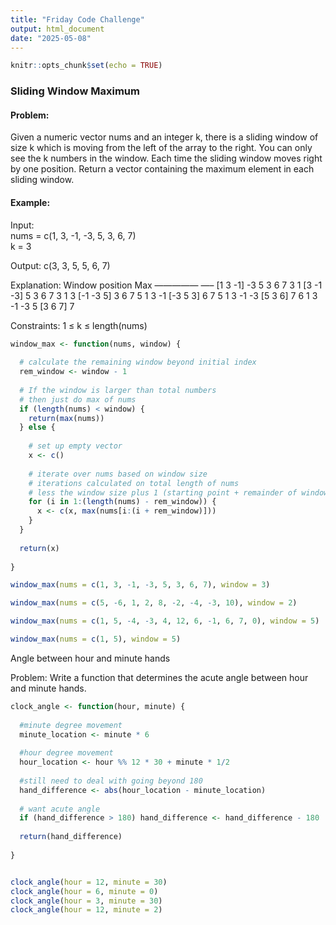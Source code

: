 ```yaml
---
title: "Friday Code Challenge"
output: html_document
date: "2025-05-08"
---
```


```r
knitr::opts_chunk$set(echo = TRUE)
```

### Sliding Window Maximum

#### Problem:  

Given a numeric vector nums and an integer k, there is a sliding window of size k which is moving from the left of the array to the right. You can only see the k numbers in the window. Each time the sliding window moves right by one position.
Return a vector containing the maximum element in each sliding window.

#### Example:

Input:  
nums = c(1, 3, -1, -3, 5, 3, 6, 7)  
k = 3  

Output: 
c(3, 3, 5, 5, 6, 7)   

Explanation: 
Window position              Max
---------------                   -----
[1  3  -1] -3  5  3  6  7       3
 1 [3  -1  -3] 5  3  6  7       3
 1  3 [-1  -3  5] 3  6  7       5
 1  3  -1 [-3  5  3] 6  7       5
 1  3  -1  -3 [5  3  6] 7       6
 1  3  -1  -3  5 [3  6  7]      7
 
Constraints:
1 ≤ k ≤ length(nums)

``` r

window_max <- function(nums, window) {
  
  # calculate the remaining window beyond initial index
  rem_window <- window - 1
  
  # If the window is larger than total numbers
  # then just do max of nums
  if (length(nums) < window) {
    return(max(nums))
  } else {
    
    # set up empty vector
    x <- c()
    
    # iterate over nums based on window size
    # iterations calculated on total length of nums
    # less the window size plus 1 (starting point + remainder of window size)
    for (i in 1:(length(nums) - rem_window)) {
      x <- c(x, max(nums[i:(i + rem_window)]))
    }
  }
  
  return(x)
  
}

window_max(nums = c(1, 3, -1, -3, 5, 3, 6, 7), window = 3)

window_max(nums = c(5, -6, 1, 2, 8, -2, -4, -3, 10), window = 2)

window_max(nums = c(1, 5, -4, -3, 4, 12, 6, -1, 6, 7, 0), window = 5)

window_max(nums = c(1, 5), window = 5)


```



Angle between hour and minute hands
 
Problem:
  Write a function that determines the acute angle
  between hour and minute hands.
 

``` r

clock_angle <- function(hour, minute) {
  
  #minute degree movement
  minute_location <- minute * 6
  
  #hour degree movement
  hour_location <- hour %% 12 * 30 + minute * 1/2
  
  #still need to deal with going beyond 180
  hand_difference <- abs(hour_location - minute_location)
  
  # want acute angle 
  if (hand_difference > 180) hand_difference <- hand_difference - 180
  
  return(hand_difference)
  
}


clock_angle(hour = 12, minute = 30)
clock_angle(hour = 6, minute = 0)
clock_angle(hour = 3, minute = 30)
clock_angle(hour = 12, minute = 2)



```

